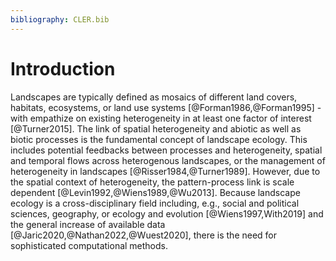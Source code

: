 ```yaml
---
bibliography: CLER.bib
---
```


<!-- Person responsible: Hesselbarth -->

# Introduction

Landscapes are typically defined as mosaics of different land covers, habitats, ecosystems, or land use systems [@Forman1986,@Forman1995] - with empathize on existing heterogeneity in at least one factor of interest [@Turner2015].
The link of spatial heterogeneity and abiotic as well as biotic processes is the fundamental concept of landscape ecology.
This includes potential feedbacks between processes and heterogeneity, spatial and temporal flows across heterogenous landscapes, or the management of heterogeneity in landscapes [@Risser1984,@Turner1989].
However, due to the spatial context of heterogeneity, the pattern-process link is scale dependent [@Levin1992,@Wiens1989,@Wu2013].
<!-- MH: Add remote sensing data paper -->
Because landscape ecology is a cross-disciplinary field including, e.g., social and political sciences, geography, or ecology and evolution [@Wiens1997,With2019] and the general increase of available data [@Jaric2020,@Nathan2022,@Wuest2020], there is the need for sophisticated computational methods.

<!-- Computational methods refer to techniques and procedures used to solve problems and perform calculations using computers -->
<!-- Computational methods in landscape ecology refer to the use of computer-based algorithms and models to analyze and understand the patterns and processes of landscapes. -->
